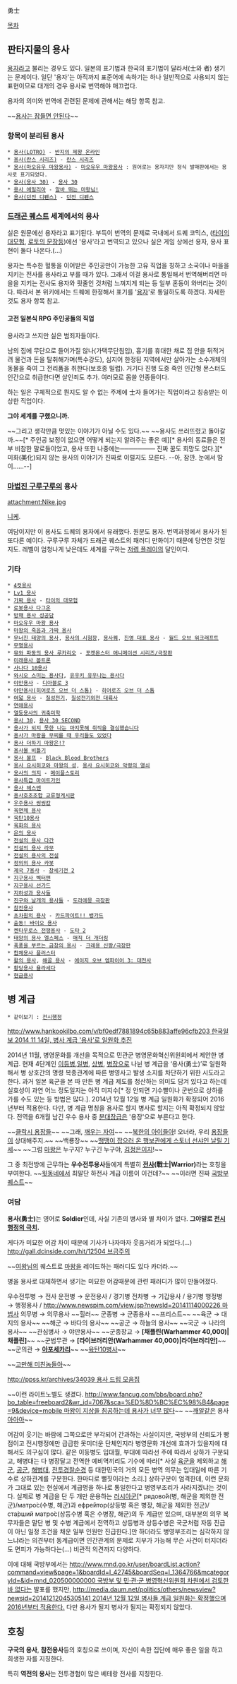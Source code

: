 勇士

[[목차]]
== 판타지물의 용사 ==
[[용자]]라고 불리는 경우도 있다. 일본의 표기법과 한국의 표기법이 달라서(士와 者) 생기는 문제이다. 일단 '용자'는 아직까지 표준어에 속하기는 하나 일반적으로 사용되지 않는 표현이므로 대개의 경우 용사로 번역해야 매끄럽다.

용자의 의미와 번역에 관련된 문제에 관해서는 해당 항목 참고.

~~[[깨어나세요 용사여|용사는 잠들면 안된다]]~~

=== 항목이 분리된 용사 ===
 * [[용사(LOTRO)]] - [[반지의 제왕 온라인]]
 * [[용사(란스 시리즈)]] - [[란스 시리즈]]
 * [[용사(마오유우 마왕용사)]] - [[마오유우 마왕용사]] : 원어로는 용자지만 정식 발매판에서는 용사로 표기되었다.
 * [[용사(용사 30)]] - [[용사 30]]
 * [[유사 에미|용사 에밀리아]] - [[알바 뛰는 마왕님!]]
 * [[용사(던전 디펜스)]] - [[던전 디펜스]]


=== [[드래곤 퀘스트]] 세계에서의 용사 ===
실은 원문에선 용자라고 표기된다. 부득이 번역의 문제로 국내에서 드퀘 코믹스, ([[타이의 대모험]], [[로토의 문장]]등)에선 '용사'라고 번역되고 있으나 실은 게임 상에선 용자, 용사 표현이 둘다 나온다.(…)

용자는 특수한 혈통을 이어받은 주인공만이 가능한 고유 직업을 칭하고 소국이나 마을을 지키는 전사를 용사라고 부를 때가 있다. 그래서 이걸 용사로 통일해서 번역해버리면 마을을 지키는 전사도 용자와 핏줄인 것처럼 느껴지게 되는 등 일부 혼동이 와버리는 것이다. 따라서 본 위키에서는 드퀘에 한정해서 표기를 '[[용자]]'로 통일하도록 하겠다. 자세한 것도 용자 항목 참고.

==== 고전 일본식 RPG 주인공들의 직업 ====
용사라고 쓰지만 실은 범죄자들이다.

남의 집에 무단으로 들어가질 않나(가택무단침입), 흉기를 휴대한 채로 집 안을 뒤적거려 물건과 돈을 탈취해가며(특수강도), 심지어 한정된 지역에서만 살아가는 소수개체의 동물을 죽여 그 전리품을 취한다(보호종 밀렵). 거기다 진행 도중 죽인 인간형 몬스터도 인간으로 취급한다면 살인죄도 추가. 여러모로 몹쓸 인종들이다.

하는 일은 구체적으로 뭔지도 알 수 없는 주제에 士자 들어가는 직업이라고 칭송받는 이상한 직업이다.

'''그야 세계를 구했으니까.'''

~~그리고 생각만큼 멋있는 이야기가 아닐 수도 있다.~~
~~용사도 쓰러뜨렸고 돌아갈까.~~[* 주인공 보정이 없으면 어떻게 되는지 알려주는 좋은 예][* 용사의 동료들은 전부 비참한 말로들이었고, 용사 또한 나중에는──────── 진짜 꿈도 희망도 없다.][* 미화(美化)되지 않는 용사의 이야기가 진짜로 이럴지도 모른다. --아, 잠깐. 눈에서 땀이……--]
=== [[마법진 구루구루]]의 용사 ===
attachment:Nike.jpg

[[니케(마법진 구루구루)|니케]].

여담이지만 이 용사도 드퀘의 용자에서 유래했다. 원문도 용자. 번역과정에서 용사가 된 또다른 예이다. 구루구루 자체가 드래곤 퀘스트의 패러디 만화이기 때문에 당연한 것일지도. 레벨이 엄청나게 낮은데도 세계를 구하는 [[저렙 플레이]]의 달인이다.

=== 기타 ===
 * [[4컷용사]]
 * [[Lv1 용사]]
 * [[가짜 용사]] - [[타이의 대모험]]
 * [[용자지령 다그온|로봇용사 다그온]]
 * [[방패 용사 성공담]]
 * [[마오유우 마왕 용사]]
 * [[마왕의 죽음과 가짜 용사]]
 * [[무너진 태양의 용사]], [[용사의 시험장]], [[용사퀘]], [[진영 대표 용사]] - [[월드 오브 워크래프트]]
 * [[무명용사]]
 * [[뮤와 파동의 용사 루카리오]] - [[포켓몬스터 애니메이션 시리즈/극장판]]
 * [[백수왕 고라이온|미래용사 볼트론]]
 * [[사나다 10용사]]
 * [[와시오 스미는 용사다]], [[유우키 유우나는 용사다]]
 * [[야만용사]] - [[디아블로 3]]
 * [[야만용사(히어로즈 오브 더 스톰)]] - [[히어로즈 오브 더 스톰]]
 * [[여덟 용사]] - [[칠성전기]], [[칠성전기외전 대륙사]]
 * [[연애용사]]
 * [[열등용사의 귀축미학]]
 * [[용사 30]], [[용사 30 SECOND]]
 * [[용사가 되지 못한 나는 마지못해 취직을 결심했습니다]]
 * [[용사가 마왕을 무찌를 때 우리들도 있었다]]
 * [[용사 더하기 마왕은!?]]
 * [[용사물 비틀기]]
 * [[용사 볼프]] - [[Black Blood Brothers]]
 * [[용사 요시히코와 마왕의 성]], [[용사 요시히코와 악령의 열쇠]]
 * [[메이플스토리/공통 스킬#s-2|용사의 의지]] - [[메이플스토리]]
 * [[용자특급 마이트가인|용사특급 마이트가인]]
 * [[용사 헤스맨]]
 * [[용사호조조합 교류형게시판]]
 * [[마신영웅전 와타루2|우주용사 씽씽캅]]
 * [[육면체 용사]]
 * [[육탄10용사]]
 * [[육화의 용사]]
 * [[은의 용사]]
 * [[전설의 용자 다간|전설의 용사 다간]]
 * [[소년기사 라무|전설의 용사 라무]]
 * [[전설의 용자의 전설|전설의 용사의 전설]]
 * [[정의의 용사 카봇]]
 * [[제국 7용사]] - [[창세기전 2]]
 * [[지구용사 벡터맨]]
 * [[태양의 용자 파이버드|지구용사 선가드]]
 * [[던전 앤 파이터|지하성과 용사들]]
 * [[노비타와 날개의 용자들|진구와 날개의 용사들]] - [[도라에몽/애니메이션#s-8|도라에몽 극장판]]
 * [[베테랑#s-1|참전용사]]
 * [[초차원의 용사]] - [[카드파이트!! 뱅가드]]
 * [[출동! 바이오 용사]]
 * [[켄타우로스 전쟁용사]] - [[도타 2]]
 * [[태양의 용사 엘스페스]] - [[매직 더 개더링]]
 * [[폭풍을 부르는 금창의 용사]] - [[크레용 신짱/극장판]]
 * [[모험유기 플러스터 월드|합체용사 플러스터]]
 * [[활의 용사]], [[해골 용사]] - [[에이지 오브 엠파이어 3: 대전사]]
 * [[황당용사 욜라세다]]
 * [[현금용사]]

== 병 계급 ==
 * 같이보기 : [[전시행정]]

[[http://www.hankookilbo.com/v/bf0edf7881894c65b883affe96cfb203 한국일보 2014 11 14일, 병사 계급 '용사'로 일원화 추진]]

2014년 11월, 병영문화를 개선을 목적으로 민관군 병영문화혁신위원회에서 제안한 병 계급.  현재 4단계인 [[이등병]],[[일병]], [[상병]], [[병장]]으로 나뉜 병 계급을 ‘용사(勇士)’로 일원화해서 병 상호간의 명령 복종관계에 따른 병영사고 발생 소지를 차단하기 위한 시도라고 한다. 과거 일본 육군을 본 따 만든 병 계급 제도를 청산하는 의미도 담겨 있다고 하는데 실효성이 과연 어느 정도일지는 아직 미지수[* 정 안되면 기수빨이나 군번으로 상하를 가를 수도 있는 등 방법은 많다.]. 2014년 12월 12일 병 계급 일원화가 확정되어 2016년부터 적용한다. 다만, 병 계급 명칭을 용사로 할지 병사로 할지는 아직 확정되지 않았다. 전역을 6개월 남긴 우수 용사 중 [[분대장]]급은 '용장'으로 부른다고 한다.

~~[[클락시 용장들]]~~ ~~그래, [[불침번|깨우는 자]]여~~ ~~[[조선인민군|북한의 아이들]]아! 오너라, 우리 [[대한민국 국군|용장]]들이 상대해주지.~~ ~~백룡장~~
~~[[용장|땡땡이 잡으러 온 행보관에게 스토너 선샤인 날릴 기세]]~~
~~그럼 [[마왕]]은 누구지? 누구긴 누구야, [[김정은]]이지!~~

그 중 최전방에 근무하는 '''우수전투용사'''들에게 특별히 '''[[전사]](戰士|Warrior)'''라는 호칭을 부여한다.
~~[[북한|윗동네]]에서 최말단 하전사 계급 이름이 이건데?~~ ~~이러면 진짜 [[국방부 퀘스트]]~~

=== 여담 ===
'''용사(勇士)'''는 영어로 '''Soldier'''인데, 사실 기존의 병사와 별 차이가 없다. '''그야말로 [[전시행정]][[뻘짓|의 극치]].'''
 
게다가 미묘한 어감 차이 때문에 기사가 나자마자 웃음거리가 되었다.(...) [[http://gall.dcinside.com/hit/12504 브금주의]]

~~[[박근혜|여왕]]님의 퀘스트로 [[김정은|마왕]]을 레이드하는 패러디도 있다 카더라.~~

병을 용사로 대체하면서 생기는 미묘한 어감때문에 관련 패러디가 많이 만들어졌다.

우수전투병 → 전사
운전병 → 운전용사 / 경기병
전차병 → 기갑용사 / 용기병
행정병 → 행정용사 / [[http://www.newspim.com/view.jsp?newsId=20141114000226 마법사]]
의무병 → 의무용사 ~~힐러~~
군종병 → 군종용사 ~~프리스트~~
~~육군 → 대지의 용사~~
~~해군 → 바다의 용사~~
~~공군 → 하늘의 용사~~
~~국군 → 나라의 용사~~
~~관심병사 → 야만용사~~
~~군종장교 → '''[채플린(Warhammer 40,000)|채플린]'''~~
~~군법무관 → '''[라이브러리안(Warhammer 40,000)|라이브러리안]'''~~
~~군의관 → '''[[아포세카리]]'''~~
~~[[육탄10용사|육탄10병사]]~~

~~[[고만해 미친놈들아]]~~

[[http://ppss.kr/archives/34039 용사 드립 모음집]]

~~이런 라이트노벨도 생겼다. [[http://www.fancug.com/bbs/board.php?bo_table=freeboard2&wr_id=7067&sca=%ED%8D%BC%EC%98%B4&page=9&device=mobile 마왕이 지상을 침공하는데 용사가 너무 많다]]~~ ~~[[깨알같은]] 용사 [[ああああ|아아아]]~~

어감이 웃기는 바람에 그쪽으로만 부각되어 간과하는 사실이지만, 국방부의 신뢰도가 빵점이고 전시행정에만 급급한 못미더운 단체인지라 병영문화 개선에 효과가 있을지에 대해서도 의구심이 많다. 같은 이등병도 입대월, 부대에 따라선 주에 따라서 상하가 구분되고, 해병대는 다 병장달고 전역한 예비역끼리도 기수에 따라[* 사실 [[육군]]을 제외하고 [[해군]], [[공군]], [[해병대]], [[전투경찰순경]] 등 대한민국의 거의 모든 병역 의무는 입대일에 따른 기수로 상하관계를 구분한다. 한마디로 뻘짓이라는 소리.] 상하구분이 엄격한데, 이런 문화가 그대로 있는 현실에서 계급명을 하나로 통일한다고 병영부조리가 사라지겠냐는 것이다. 실제로 병 계급을 단 두 개만 운용하는 [[러시아군]][* рядово́й(병, 해군을 제외한 전군)/матро́с(수병, 해군)과 ефре́йтор(상등병 혹은 병장, 해군을 제외한 전군)/ста́рший матро́с(상등수병 혹은 수병장, 해군)의 두 계급만 있으며, 대부분의 의무 복무자들은 말단 병 및 수병 계급에서 전역하고 상등병과 상등수병은 국군처럼 자동 진급이 아닌 일정 조건을 채운 일부 인원만 진급한다.]만 하더라도 병영부조리는 심각하지 않느냐라는 의견부터 동계급이면 인간관계의 문제로 치부가 가능해 무슨 사건이 터지더라도 면피가 가능하다는(...) 비관적 의견까지 다양하다.

이에 대해 국방부에서는 [[http://www.mnd.go.kr/user/boardList.action?command=view&page=1&boardId=I_42745&boardSeq=I_1364766&mcategoryId=&id=mnd_020500000000 국방부 및 민·관·군 병영혁신위원회 차원에서 검토한 바 없다]]는 발표를 했지만, [[http://media.daum.net/politics/others/newsview?newsid=20141212045305141 2014년 12월 12일 병사들 계급 일원화는 확정했으며 2016년부터 적용한다.]] 다만 용사가 될지 병사가 될지는 확정되지 않았다.

== 호칭 ==
'''구국의 용사''', '''참전용사'''등의 호칭으로 쓰이며, 자신이 속한 집단에 매우 좋은 일을 하고 희생한 자를 지칭한다.

특히 '''역전의 용사'''는 전투경험이 많은 베테랑 전사를 지칭한다.
